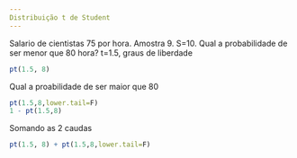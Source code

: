 ---
Distribuição t de Student
---
Salario de cientistas 75 por hora. Amostra 9. S=10. Qual a probabilidade de ser menor que 80 hora?
t=1.5, graus de liberdade
```{r}
pt(1.5, 8)
```
Qual a proabilidade de ser maior que 80
```{r}
pt(1.5,8,lower.tail=F)
1 - pt(1.5,8)
```
Somando as 2 caudas
```{r}
pt(1.5, 8) + pt(1.5,8,lower.tail=F)
```

